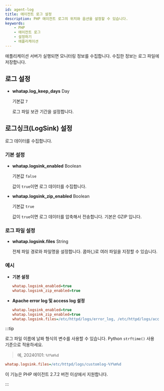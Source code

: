 ```yaml
---
id: agent-log
title: 에이전트 로그 설정
description: PHP 에이전트 로그의 위치와 옵션을 설정할 수 있습니다.
keywords:
    - PHP
    - 에이전트 로그
    - 설정하기
    - 애플리케이션
---
```


애플리케이션 서버가 실행되면 모니터링 정보를 수집합니다. 수집한 정보는 로그 파일에 저장합니다. 

## 로그 설정

* **whatap.log_keep_days** <span class='type'>Day</span>

  기본값 `7`

  로그 파일 보관 기간을 설정합니다.

## 로그싱크(LogSink) 설정

로그 데이터를 수집합니다.

### 기본 설정

* **whatap.logsink_enabled** <span class='type'>Boolean</span>

  기본값 `false`

  값이 `true`이면 로그 데이터를 수집합니다.

* **whatap.logsink_zip_enabled** <span class='type'>Boolean</span>

  기본값 `true`

  값이 `true`이면 로그 데이터를 압축해서 전송합니다. 기본은 GZIP 입니다.

### 로그 파일 설정

* **whatap.logsink.files** <span class='type'>String</span>

  전체 파일 경로와 파일명을 설정합니다. 콤마(,)로 여러 파일을 지정할 수 있습니다. 

### 예시

* **기본 설정**

  ```ini title='whatap.ini'
  whatap.logsink_enabled=true
  whatap.logsink_zip_enabled=true
  ```

* **Apache error log 및 access log 설정**

  ```ini title='whatap.ini'
  whatap.logsink_enabled=true
  whatap.logsink_zip_enabled=true
  whatap.logsink.files=/etc/httpd/logs/error_log, /etc/httpd/logs/access_log
  ```

:::tip

로그 파일 이름에 날짜 형식의 변수를 사용할 수 있습니다. Python `strftime()` 사용 기준으로 적용하세요. 

> 예, 20240101: `%Y%m%d`

```ini title="whatap.ini"
whatap.logsink.files=/etc/httpd/logs/customlog-%Y%m%d
```

이 기능은 PHP 에이전트 2.7.2 버전 이상에서 지원합니다. 

:::